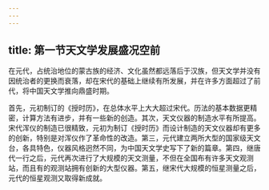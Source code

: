 ```yaml
---
---
---
```

title: 第一节天文学发展盛况空前
---



在元代，占统治地位的蒙古族的经济、文化虽然都远落后于汉族，但天文学并没有因统治者的更换而衰落，却在宋代的基础上继续有所发展，并在许多方面超过了前代，将中国天文学推向鼎盛时期。

首先，元初制订的《授时历》，在总体水平上大大超过宋代。历法的基本数据更精密，计算方法有进步，并有一些新的创造。其次，天文仪器的制造水平有所提高。宋代浑仪的制造已很精致，元初为制订《授时历》而设计制造的天文仪器却有更多的创新，特别是对浑仪作了革命性的改造。第三，元代建立两所大型的国家级天文台，各具特色，仪器风格迥然不同，为中国天文学史写下了新的篇章。第四，继唐代一行之后，元代再次进行了大规模的天文测量，不但在全国布有许多天文观测站，而且有的观测站拥有创新的大型仪器。第五，继宋代大规模的恒星测量之后，元代的恒星观测又取得新成就。